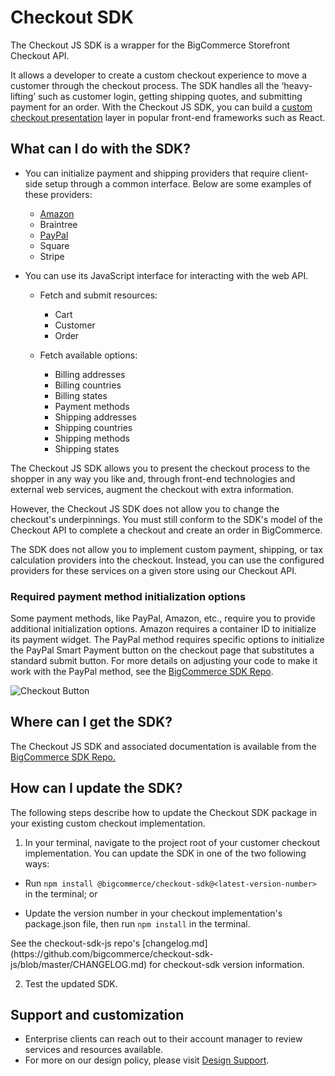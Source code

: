 #  Checkout SDK

The Checkout JS SDK is a wrapper for the BigCommerce Storefront Checkout API.

It allows a developer to create a custom checkout experience to move a customer through the checkout process.
The SDK handles all the ‘heavy-lifting’ such as customer login, getting shipping quotes, and submitting payment for an order.
With the Checkout JS SDK, you can build a [custom checkout presentation](https://github.com/bigcommerce/checkout-js) layer in popular front-end frameworks such as React.

## What can I do with the SDK?

-   You can initialize payment and shipping providers that require client-side setup through a common interface. Below are some examples of these providers:

    -   [Amazon](#required-payment-method-initialization-options)
    -   Braintree
    -   [PayPal](#required-payment-method-initialization-options)
    -   Square
    -   Stripe

 

-   You can use its JavaScript interface for interacting with the web API.

    -   Fetch and submit resources:
        -   Cart
        -   Customer 
        -   Order

    -   Fetch available options:
        -   Billing addresses
        -   Billing countries
        -   Billing states
        -   Payment methods 
        -   Shipping addresses
        -   Shipping countries
        -   Shipping methods 
        -   Shipping states
      

 

The Checkout JS SDK allows you to present the checkout process to the shopper in any way you like and, through front-end technologies and external web services, augment the checkout with extra information.

However, the Checkout JS SDK does not allow you to change the checkout's underpinnings. You must still conform to the SDK's model of the Checkout API to complete a checkout and create an order in BigCommerce.

The SDK does not allow you to implement custom payment, shipping, or tax calculation providers into the checkout. Instead, you can use the configured providers for these services on a given store using our Checkout API.

### Required payment method initialization options 
Some payment methods, like PayPal, Amazon, etc., require you to provide additional initialization options. Amazon requires a container ID to initialize its payment widget. The PayPal method requires specific options to initialize the PayPal Smart Payment button on the checkout page that substitutes a standard submit button. For more details on adjusting your code to make it work with the PayPal method, see the [BigCommerce SDK Repo](https://github.com/bigcommerce/checkout-sdk-js/blob/master/docs/interfaces/PaypalCommercePaymentInitializeOptions.md).

![Checkout Button](https://raw.githubusercontent.com/bigcommerce/dev-docs/master/assets/images/checkout-sdk-01.png "Checkout Button")

## Where can I get the SDK?
The Checkout JS SDK and associated documentation is available from the [BigCommerce SDK Repo.](https://github.com/bigcommerce/checkout-sdk-js)

## How can I update the SDK?
The following steps describe how to update the Checkout SDK package in your existing custom checkout implementation.

1. In your terminal, navigate to the project root of your customer checkout implementation. You can update the SDK in one of the two following ways:

* Run `npm install @bigcommerce/checkout-sdk@<latest-version-number>` in the terminal; or 

* Update the version number in your checkout implementation's package.json file, then run `npm install` in the terminal.
 
<Callout type="info">
  See the checkout-sdk-js repo's [changelog.md](https://github.com/bigcommerce/checkout-sdk-js/blob/master/CHANGELOG.md) for checkout-sdk version information.
</Callout>

2. Test the updated SDK.

## Support and customization
- Enterprise clients can reach out to their account manager to review services and resources available.
- For more on our design policy, please visit [Design Support](https://support.bigcommerce.com/s/article/BigCommerce-Design-Policy#support).
